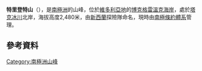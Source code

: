 {{Coord|72|26|S|169|14|E||display=title}}

'''特里登特山'''（{{lang-en|Mount Trident}}），是[[南極洲|南極洲]]的山峰，位於[[維多利亞地|維多利亞地]]的[[博克格雷溫克海岸|博克格雷溫克海岸]]，處於[[塔克冰川|塔克冰川]]北岸，海拔高度2,480米，由[[新西蘭|新西蘭]]探險隊命名，現時由[[南極條約體系|南極條約體系]]管理。

==參考資料==
{{usgs-gazetteer}}

{{DEFAULTSORT:Mount Trident}}
[[Category:南極洲山峰|Category:南極洲山峰]]


{{BorchgrevinkCoast-geo-stub}}